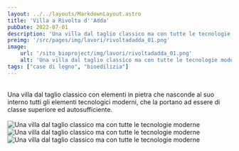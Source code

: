 ```yaml
---
layout: ../../layouts/MarkdownLayout.astro
title: 'Villa a Rivolta d''Adda'
pubDate: 2022-07-01
description: 'Una villa dal taglio classico ma con tutte le tecnologie moderne'
preimg: '/src/pages/img/lavori/rivoltadadda_01.png'
image:
    url: '/sito_bioproject/img/lavori/rivoltadadda_01.png'
    alt: 'Una villa dal taglio classico ma con tutte le tecnologie moderne'
tags: ["case di legno", "bioedilizia"]
---
```


<br />
Una villa dal taglio classico con elementi in pietra che nasconde al suo interno tutti gli elementi tecnologici moderni, che la portano ad essere di classe superiore ed autosufficiente. <br/>
<br />


<div class="w-75 mx-auto vstack gap-1">
    <Image src={Vista_01} alt="Una villa dal taglio classico ma con tutte le tecnologie moderne" class="img-fluid" />
    <br />
    <Image src={Vista_02} alt="Una villa dal taglio classico ma con tutte le tecnologie moderne" class="img-fluid" /> 
    <br />
    <Image src={Vista_03} alt="Una villa dal taglio classico ma con tutte le tecnologie moderne" class="img-fluid" />
</div>